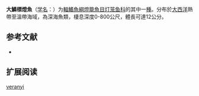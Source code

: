 {{Speciesbox
| name = 大鱗標燈鱼
| status = NE
| status_system = IUCN3.1
| image = 
| genus = Symbolophorus
| species = veranyi
| authority = [[Moreau|Moreau]], 1888
| synonyms = *''Scopelus veranyi''<br /><small>Moreau, 1888</small>
*''Stylophthalmus mediterraneus''<br /><small>Mazzarelli, 1909</small>
*''Symbolophorus verany''<br /><small>Moreau, 1888</small>
}}

'''大鱗標燈魚'''（[[学名|学名]]：{{lang|la|''Symbolophorus veranyi''}}）为[[輻鰭魚綱|輻鰭魚綱]][[燈籠魚目|燈籠魚目]][[灯笼鱼科|灯笼鱼科]]的其中一[[種|種]]。分布於[[大西洋|大西洋]]熱帶至溫帶海域，為深海魚類，棲息深度0-800公尺，體長可達12公分。

== 参考文献 ==
{{refbegin}}
*{{FishBase_species|genus=Stenobrachius|species=veranyi|year=2012|month=2}}
{{refend}}

== 扩展阅读 ==
{{refbegin}}
{{wikispecies-inline|Symbolophorus veranyi|大鱗標燈鱼}}
{{refend}}
{{Taxonbar|from=Q1108714}}

[[Category:标灯鱼属|veranyi]]


{{灯笼鱼目小作品}}
